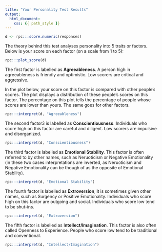 ```yaml
---
title: "Your Personality Test Results"
output:
  html_document:
    css: {{ path_style }}
---
```



```r
d <- rpc:::score.numeric(responses)
```


The theory behind this test analyses personality into 5 traits or factors. Below is your score on each factor (on a scale from 1 to 5):

```r
rpc:::plot_score(d)
```


The first factor is labelled as **Agreeableness**. A person high in agreeableness is friendly and optimistic. Low scorers are critical and aggressive.

In the plot below, your score on this factor is compared with other people's scores. The plot displays a distribution of these people's scores on this factor. The percentage on this plot tells the percentage of people whose scores are lower than yours. The same goes for other factors.

```r
rpc:::interpret(d, "Agreeableness")
```


The second factor3 is labelled as **Conscientiousness**. Individuals who score high on this factor are careful and diligent. Low scorers are impulsive and disorganized.

```r
rpc:::interpret(d, "Conscientiousness")
```


The third factor is labelled as **Emotional Stability**. This factor is often referred to by other names, such as Neruoticism or Negative Emotionality (in these two cases interpretations are inverted, as Neruoticism and Negative Emotionality can be though of as the opposite of Emotional Stability).

```r
rpc:::interpret(d, "Emotional Stability")
```


The fourth factor is labelled as **Extroversion**, it is sometimes given other names, such as Surgency or Positive Emotionality. Individuals who score high on this factor are outgoing and social. Individuals who score low tend to be shut-ins.

```r
rpc:::interpret(d, "Extroversion")
```


The fifth factor is labelled as **Intellect/Imagination**. This factor is also often called Openness to Experience. People who score low tend to be traditional and conventional.

```r
rpc:::interpret(d, "Intellect/Imagination")
```
